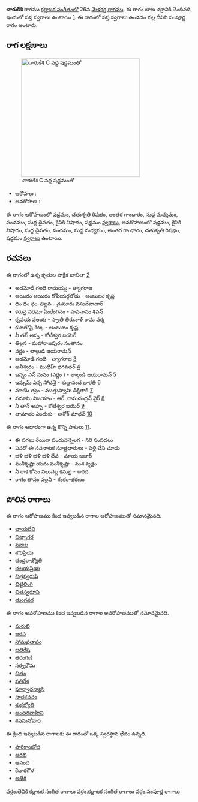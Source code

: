 {{Infobox ragam
	| name          	= చారుకేశి
	| synonym	    	= 
	| mela          	= 26
	| chakra        	= బాణ
	| janaka        	= 
	| type          	= సంపూర్ణ
	| arohanam      	= {{svaraC|S|R2|G3|M1|P|D1|N2|S'}} 
	| avarohanam    	= {{svaraC|S'|N2|D1|P|M1|G3|R2|S}}
	| jeeva         	=
	| chhaya        	=
	| nyasa         	=
	| vishesha      	= 
	| equivalent  		= 
}}
{{కర్ణాటక సంగీత రాగాలు}}
'''చారుకేశి''' రాగము [[కర్ణాటక సంగీతం]]లో 26వ [[మేళకర్త రాగము]]. ఈ రాగం బాణ చక్రానికి చెందినది, ఇందులో సప్త స్వరాలు ఉంటాయి [https://en.wikipedia.org/wiki/Melakarta]. ఈ రాగంలో సప్త స్వరాలు ఉండడం వల్ల దీనిని సంపూర్ణ రాగం అంటారు.


==రాగ లక్షణాలు==
[[Image:charukesi_kb2wiki.png|thumb|right|316px|''చారుకేశి'' C వద్ద షడ్జమంతో]]

* ఆరోహణ : {{svaraC|S|R2|G3|M1|P|D1|N2|S'}} 
* అవరోహణ : {{svaraC|S'|N2|D1|P|M1|G3|R2|S}}

ఈ రాగం ఆరోహణంలో షడ్జమం, చతుశృతి రిషభం, అంతర గాంధారం, సుద్ద మధ్యమం, పంచమం, సుద్ద దైవతం, కైసికి నిషాదం, షడ్జమం [[స్వరాలు]], అవరోహణంలో షడ్జమం, కైసికి నిషాదం, సుద్ద దైవతం, పంచమం, సుద్ద మధ్యమం, అంతర గాంధారం, చతుశృతి రిషభం, షడ్జమం [[స్వరాలు]] ఉంటాయి.

==రచనలు==
ఈ రాగంలో ఉన్న కృతుల పాక్షిక జాబితా [https://github.com/ssrihari/ragavardhini/blob/master/ragas/kritis.psv]
* అదమోడీ  గలదె రామయ్య - త్యాగరాజ
* ఆయిరం ఆయిరం  గోపియర్గలోదు - అంబుజం కృష్ణ
* ధిం ధిం ధిం-తిల్లన - మైసూరు వసుదేవాచార్
*  కరునై  వరమో ఏంరేంగినెం - పాపనాసం  శివన్
* కృపయ పలయ - స్వాతి తిరునాళ్ రామ వర్మ
* కుజలొషై కెట్క - అంబుజం కృష్ణ
* నీ తన్  అప్ప - కోటీశ్వర ఐయెర్
* తిల్లన - మహారాజపురం సంతానం
* వర్ణం - లాల్గుడి జయరామన్
* ఆడమోడి  గలదె - త్యాగరాజ [http://www.karnatik.com/c1359.shtml]
* అనీశ్వరం - ముథీహ్ భగవతర్ [http://www.karnatik.com/c1938.shtml]
* ఇన్నం  ఎన్   మనం (వర్ణం ) - లాల్గుడి జయరామన్ [http://www.karnatik.com/c1868.shtml]
* ఇన్నుమ్ ఎన్న  సోదనై - శుద్ధానంద  భారతి [http://www.karnatik.com/c1617.shtml]
* మాయె త్వం - ముత్తుస్వామి దీక్షితార్ [http://www.karnatik.com/c1233.shtml]
* నమామి  విజయాం - ఆర్. రామచంద్రన్ నైర్ [http://www.karnatik.com/c3113.shtml]
* నీ తాన్ అప్పా - కోటీశ్వర ఐయెర్ [http://www.karnatik.com/c1782.shtml]
* తామాదం ఎందుకు - అశోక్ మాధవ్ [http://www.karnatik.com/c2602.shtml]

ఈ రాగం ఆధారంగా ఉన్న కొన్ని పాటలు [http://rksanka.tripod.com/music/rslist.html].
* ఈ పగలు రేయిగా పండువెన్నెలగ - సిరి సంపదలు
* ఎవరో ఈ నవనాటక సూత్రధారులు - పెళ్లి చేసి చూడు
* భళి భళి భళి భళి దేవ - మాయ బజార్
* వంశీకృష్ణా యదు వంశీకృష్ణా - వంశ వృక్షం
* నీ రాక కోసం నిలువెల్ల కనులై - శారద
* రాగం తానం పల్లవి - శంకరాభరణం




==పోలిన రాగాలు==
ఈ రాగం ఆరోహణము కింద ఇవ్వబడిన రాగాల ఆరోహణముతో సమానమైనది.
* [[ఛాయదేవి]]
* [[చిట్సాగర]]
* [[సవాల]]
* [[శౌరిప్రియ]]
* [[చంద్రరాజ్యోతి]]
* [[చలయప్రియ]]
* [[చిత్రస్వరుపి]]
* [[ చిట్టిలింగి]]
* [[చితస్వరూపి]]
* [[తుంగనగ]]

ఈ రాగం అవరోహణము కింద ఇవ్వబడిన రాగాల అవరోహణముతో సమానమైనది.
* [[మరుభి]]
* [[జరప]]
* [[సోమప్రతాపం]]
* [[జతిరేష]]
* [[తరంగిణి]]
* [[సర్వభౌమ]]
* [[చితం]]
* [[సతిరేశ]]
* [[పూర్వాధన్యాసి]]
* [[సాదకవనం]]
* [[శుక్రజ్యోతి]]
* [[అంతరవాహిని]]
* [[శివమనోహరి]]

ఈ క్రింద ఇవ్వబడిన రాగాలకు ఈ రాగంతో ఒక్క స్వరస్థాన భేదం ఉన్నది.
* [[హరికాంభోజి]]
* [[ఆరభి]]
* [[ఆనంద]]
* [[కేదారగౌళ]]
* [[అభేరి]]



[[వర్గం:తెవికి కర్ణాటక సంగీత రాగాలు]]
[[వర్గం:కర్ణాటక సంగీత రాగాలు]]
[[వర్గం:సంపూర్ణ రాగాలు]]